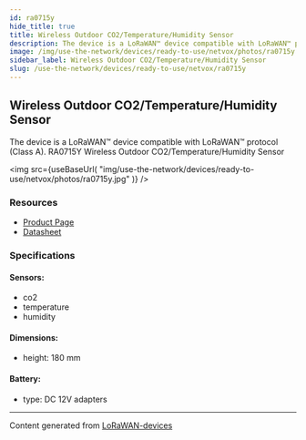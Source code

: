 ```yaml
---
id: ra0715y
hide_title: true
title: Wireless Outdoor CO2/Temperature/Humidity Sensor
description: The device is a LoRaWAN™ device compatible with LoRaWAN™ protocol (Class A). RA0715Y Wireless Outdoor CO2/Temperature/Humidity Sensor
image: /img/use-the-network/devices/ready-to-use/netvox/photos/ra0715y.jpg
sidebar_label: Wireless Outdoor CO2/Temperature/Humidity Sensor
slug: /use-the-network/devices/ready-to-use/netvox/ra0715y
---
```



## Wireless Outdoor CO2/Temperature/Humidity Sensor

The device is a LoRaWAN™ device compatible with LoRaWAN™ protocol (Class A). RA0715Y Wireless Outdoor CO2/Temperature/Humidity Sensor

<img
src={useBaseUrl(
"img/use-the-network/devices/ready-to-use/netvox/photos/ra0715y.jpg"
)}
/>

### Resources

- [Product Page](http://www.netvox.com.tw/product.asp?pro=RA0715Y)
- [Datasheet](http://www.netvox.com.tw/um/RA0715Y/RA0715Ydatasheet.pdf)

### Specifications

#### Sensors:
- co2
- temperature
- humidity
#### Dimensions:
- height: 180 mm
#### Battery: 
- type: DC 12V adapters



---
Content generated from [LoRaWAN-devices](https://github.com/TheThingsNetwork/lorawan-devices)